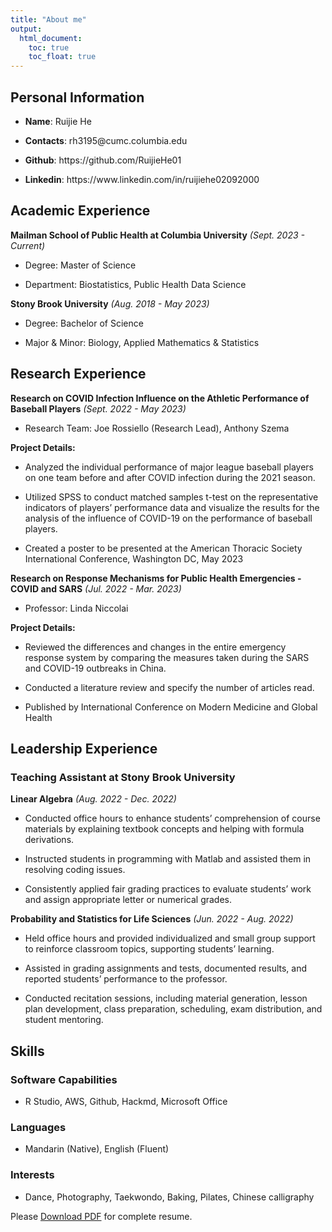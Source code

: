 ```yaml
---
title: "About me"
output: 
  html_document:
    toc: true
    toc_float: true
---
```


## Personal Information

* **Name**: Ruijie He

* **Contacts**: rh3195@cumc.columbia.edu

* **Github**: https://github.com/RuijieHe01

* **Linkedin**: https://www.linkedin.com/in/ruijiehe02092000

## Academic Experience

**Mailman School of Public Health at Columbia University** *(Sept. 2023 - Current)*

- Degree: Master of Science

- Department: Biostatistics, Public Health Data Science

**Stony Brook University** *(Aug. 2018 - May 2023)*

- Degree: Bachelor of Science

- Major & Minor: Biology, Applied Mathematics & Statistics

## Research Experience

**Research on COVID Infection Influence on the Athletic Performance of Baseball Players** *(Sept. 2022 - May 2023)*

- Research Team: Joe Rossiello (Research Lead), Anthony Szema

**Project Details:**

- Analyzed the individual performance of major league baseball players on one team before and after COVID infection during the 2021 season.

- Utilized SPSS to conduct matched samples t-test on the representative indicators of players’ performance data and visualize the results for the analysis of the influence of COVID-19 on the performance of baseball players.

- Created a poster to be presented at the American Thoracic Society International Conference, Washington DC, May 2023

**Research on Response Mechanisms for Public Health Emergencies - COVID and SARS** *(Jul. 2022 - Mar. 2023)*

- Professor: Linda Niccolai

**Project Details:**

- Reviewed the differences and changes in the entire emergency response system by comparing the measures taken during the SARS and COVID-19 outbreaks in China.

- Conducted a literature review and specify the number of articles read.

- Published by International Conference on Modern Medicine and Global Health

## Leadership Experience

### Teaching Assistant at Stony Brook University

**Linear Algebra** *(Aug. 2022 - Dec. 2022)*

- Conducted office hours to enhance students' comprehension of course materials by explaining textbook concepts and helping with formula derivations.

- Instructed students in programming with Matlab and assisted them in resolving coding issues.

- Consistently applied fair grading practices to evaluate students' work and assign appropriate letter or numerical grades.

**Probability and Statistics for Life Sciences** *(Jun. 2022 - Aug. 2022)*

- Held office hours and provided individualized and small group support to reinforce classroom topics, supporting students' learning.

- Assisted in grading assignments and tests, documented results, and reported students' performance to the professor.

- Conducted recitation sessions, including material generation, lesson plan development, class preparation, scheduling, exam distribution, and student mentoring.


## Skills

### Software Capabilities
* R Studio, AWS, Github, Hackmd, Microsoft Office

### Languages
* Mandarin (Native), English (Fluent)

### Interests
* Dance, Photography, Taekwondo, Baking, Pilates, Chinese calligraphy

Please <a href="./Ruijie He.CV.pdf" download="Ruijie He C.V.pdf">Download PDF</a> for complete resume.

